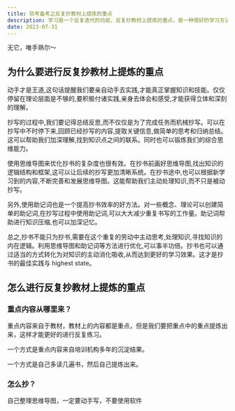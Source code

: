 ```yaml
---
title: 软考备考之反复抄教材上提炼的重点
description: 学习是一个反复迭代的功能，反复抄教材上提炼的重点，是一种很好的学习方法。学习、总结、提炼、反复练习，是学习的最佳方式。
date: 2023-07-31
---
```


<Callout type="danger">

无它，唯手熟尔～

</Callout>

## 为什么要进行反复抄教材上提炼的重点

动手才是王道,这句话提醒我们要亲自动手去实践,才能真正掌握知识和技能。仅仅停留在理论层面是不够的,要积极付诸实践,亲身去体会和感受,才能获得立体和深刻的理解。

抄写的过程中,我们要记得总结反思,而不仅仅是为了完成任务而机械抄写。可以在抄写中不时停下来,回顾已经抄写的内容,提取关键信息,做简单的思考和归纳总结。这可以帮助我们加深理解,找到知识点之间的联系。同时也可以锻炼我们的综合思维能力。

使用思维导图来优化抄书的复杂度也很有效。在抄书前画好思维导图,找出知识的逻辑结构和框架,这可以让后续的抄写更加清晰系统。在抄书途中,也可以根据新学习到的内容,不断完善和发展思维导图。这能帮助我们主动处理知识,而不只是被动抄写。

另外,使用助记词也是一个提高抄书效率的好方法。对一些概念、理论可以创建简单的助记词,在抄写过程中使用助记词,可以大大减少重复书写的工作量。助记词帮助进行知识压缩,也可以加深记忆。

总之,抄书不能只为抄书,需要在这个重复的劳动中主动思考,处理知识,寻找知识的内在逻辑。利用思维导图和助记词等方法进行优化,可以事半功倍。抄书也可以通过适当的方式转化为对知识的主动消化吸收,从而达到更好的学习效果。这才是抄书的最佳实践与 highest state。

## 怎么进行反复抄教材上提炼的重点

### 重点内容从哪里来？

重点内容来自于教材，教材上的内容都是重点，但是我们要把重点中的重点提炼出来，这样才能更好的进行反复练习。

一个方式是重点内容来自培训机构多年的沉淀结果。

一个方式是自己多读几遍书，然后自己提炼出来。

### 怎么抄？

自己整理思维导图，一定要动手写，不要使用软件
